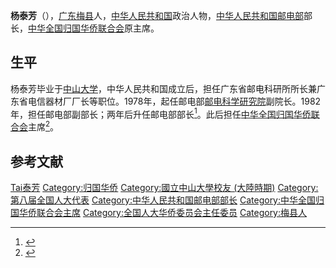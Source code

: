 '''杨泰芳'''（{{bd|1927年||2012年|catIdx=Yang杨泰芳}}），[[广东|广东]][[梅县|梅县]]人，[[中华人民共和国|中华人民共和国]]政治人物，[[中华人民共和国邮电部|中华人民共和国邮电部]]部长，[[中华全国归国华侨联合会|中华全国归国华侨联合会]]原主席。

== 生平 ==
杨泰芳毕业于[[中山大学|中山大学]]，中华人民共和国成立后，担任广东省邮电科研所所长兼广东省电信器材厂厂长等职位。1978年，起任邮电部[[邮电科学研究院|邮电科学研究院]]副院长。1982年，担任邮电部副部长；两年后升任邮电部部长<ref>{{cite news|title=中国第五任邮电部部长杨泰芳|url=http://www.cnii.com.cn/20080623/ca579172.htm|accessdate=2011-09-30|newspaper=中国信息产业网|deadurl=yes|archiveurl=https://web.archive.org/web/20110207005135/http://www.cnii.com.cn/20080623/ca579172.htm|archivedate=2011-02-07}}</ref>。此后担任[[中华全国归国华侨联合会|中华全国归国华侨联合会]]主席<ref>{{cite news|title=中华全国归国华侨联合会第五届主席|url=http://chinese.people.com.cn/GB/42476/160508/160725/9610525.html|accessdate=2011-09-30|newspaper=人民网|date=2009年7月7日|archive-url=https://web.archive.org/web/20120130212732/http://chinese.people.com.cn/GB/42476/160508/160725/9610525.html|archive-date=2012年1月30日|dead-url=yes}}</ref>。

== 参考文献 ==
{{reflist}}

{{start box}}
{{s-par|prc-npc}}
{{s-before|[[叶飞|叶飞]]}}
{{s-ttl|title=[[全国人民代表大会华侨委员会|全国人民代表大会华侨委员会]]主任委员|creation=[[第八届全国人民代表大会|第八届]]|years=''1993年3月－1998年3月''}}
{{s-after|[[甘子玉|甘子玉]]}}
{{s-gov|prc}}
{{succession box|[[文敏生|文敏生]]|[[吴基传|吴基传]]|[[中华人民共和国邮电部|中华人民共和国邮电部]]部长|1984年－1994年}}
{{s-civ}}
{{succession box|[[庄炎林|庄炎林]]|[[林兆枢|林兆枢]]|[[中华全国归国华侨联合会|中华全国归国华侨联合会]]主席|1994年6月－1999年7月}}
{{end box}}

{{中国政治人物小作品}}
{{第6届国务院}}
{{第7届国务院}}
{{中华全国归国华侨联合会第五届委员会}}

{{Authority control}}
{{DEFAULTSORT:Yang杨泰芳}}
[[Category:楊姓|Tai泰芳]]
[[Category:归国华侨|Category:归国华侨]]
[[Category:國立中山大學校友_(大陸時期)|Category:國立中山大學校友 (大陸時期)]]
[[Category:第八届全国人大代表|Category:第八届全国人大代表]]
[[Category:中华人民共和国邮电部部长|Category:中华人民共和国邮电部部长]]
[[Category:中华全国归国华侨联合会主席|Category:中华全国归国华侨联合会主席]]
[[Category:全国人大华侨委员会主任委员|Category:全国人大华侨委员会主任委员]]
[[Category:梅县人|Category:梅县人]]